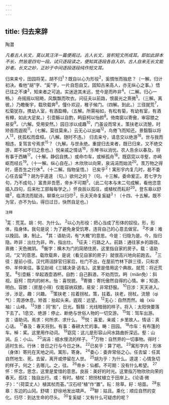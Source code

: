 ```yaml
---
---
---
```

title: 归去来辞
---



陶潜

*凡看古人长文，莫以其汪洋一篇便阁过。古人长文，皆积短文所成耳。即如此辞本不长，然皆是四句一段。试只逐段读之，便知其逐段各自入妙。古人自来无长文能妙者。长文之妙，正妙于中间逐段逐段纯作短文耳。*

归来来兮，田园将芜，胡不归<sup>1</sup>？既自以心为形役<sup>2</sup>，奚惆怅而独悲？（一解。归计初决。看他“胡”字、“奚”字，一片自怨自艾。固知古来高人，亦无纵心之事。）悟已往之不谏<sup>3</sup>，知来者之可追。实迷途其未远，觉今是而昨非<sup>4</sup>。（二解。归心一畅。）
舟摇摇以轻飏，风飘飘而吹衣。问征夫以前路，恨晨光之熹微<sup>5</sup>。（三解。离彼。）乃瞻衡宇，载欣载奔<sup>6</sup>。僮仆欢迎，稚子候门。（四解。到此。）三径就荒<sup>7</sup>，松菊犹存。携幼人室，有酒盈樽。（五解。所需裕如，有松有菊，有幼有室，有酒有樽，如此大足矣。）引壶觞以自酌，眄庭柯以怡颜<sup>8</sup>。倚南窗以寄傲，审容膝之易安<sup>9</sup>。（六解。受用安然。）园日涉以成趣<sup>10</sup>，门虽设而常关。策扶老以流憩，时矫首而遐观<sup>11</sup>。（七解。莫往莫来。）云无心以出岫<sup>12</sup>，鸟倦飞而知还。景翳翳以将人<sup>13</sup>，抚孤松而盘桓。（八解。随时不违。）
归去来兮，请息交以绝游<sup>16</sup>。世与我而相违，复驾言兮焉求<sup>15</sup>？（九解。与世永绝。重提归去来者，既已归来，又不绝交游，即不如不归之愈也。）悦亲戚之情话<sup>16</sup>，乐琴书以消忧。农人告余以春及，将有事于西畴<sup>17</sup>。（十解。静侣自携。）或命巾车，或棹孤舟<sup>18</sup>。既窈窕以寻壑，亦崎岖而经丘<sup>19</sup>。（十一解。纵心自在。）木欣欣以向荣，泉涓涓而始流<sup>20</sup>。羡万物之得时，感吾生之行休<sup>4</sup>。（十二解。指物呈悟。）
已矣乎<sup>2</sup>！寓形宇内复几时，曷不委心任去留<sup>18</sup>？胡为乎逵遑
（句。）欲何之的？（句。十三解。委命爰正。若七字为句，乃不成句。）富贵非吾愿，帝乡不可期<sup>5</sup>。（此二句本与末二句成解，看他恣意插入四句，后来杜工部每每学之。）怀良辰以孤往，或植杖而耘耔<sup>20</sup>。登东皋以舒啸<sup>2</sup>，临清流而赋诗。聊乘化以归尽<sup>2</sup>，乐夫天命复奚疑<sup>3</sup>！（十四、十五解。既不为官，亦不为仙，得日过日，快然自足也。）

<sup>注释</sup>

<sup>1</sup>芜：荒芜。胡：何、为什么。
<sup>2</sup>以心为形役：把心当成了形体的奴役。形，形体，指身体。我句是说：为了避免身受饥寒，违背自己的心意去做官。
<sup>3</sup>不谏：难以挽回。谏，制止。
<sup>4</sup>其：语助词，有“大概”的意思。今是：归隐为是。今，指归隐。昨非：出仕为非。昨，指出仕。
<sup>5</sup>征夫：行路之人。前路：通往家乡的路径。熹微：天色微阴。
<sup>6</sup>衡字：横木为门的简陋住房。这里指自家的房子。载：语助词，“又”的意思。载欣载奔，是说（看见自家的房子）就很高兴地向前跑去。
<sup>7</sup>三径：屋前小径。汉代蒋诩辞官归家后，杜门不出，在屋前竹林下辟三径，只和求仲、羊仲来往。事见赵岐《三辅决录·逃名》。这里是借用这个典故。就荒：将近荒芜。
<sup>8</sup>引壶觞：举起酒壶酒杯。自酌：自己斟酒，不劝而饮。眄（miǎn免）：斜视。庭柯：院内的树木。怡：喜悦貌。
<sup>9</sup>寄徽：寄托傲然自得的心情。审；知道、明白。容膝：（房屋小得）仅能容纳双膝。易安：非常舒服。
<sup>10</sup>日涉：天天进入。涉，涉足。趣：兴趣。
<sup>11</sup>策扶老：拄着拐杖。策，拄着。扶老，拐杖。流憩（qì气）：周游休息。矫首：抬起头来。遐观：远望。
<sup>12</sup>无心：自然而然。岫（xiù袖）：山峰。
<sup>13</sup>3景：同“影”，日光。翳翳：光线暗弱的样子。将入：太阳快要落下去了。1息交、绝游：停止、断绝与世俗人物的一切交游。
<sup>15</sup>驾：驾车出游。言：语助词。焉求：何所求、求什么。
<sup>16</sup>悦：喜爱。亲戚：乡里故人。情话：真心话。
<sup>17</sup>春及：春天将到。有事：春耕大忙的事。畴：田园。
<sup>18</sup>巾车：有布篷的车。棹：桨。这里用作动词。
<sup>19</sup>窈窕：这儿是形容山间水路曲折深远。壑：山涧。丘：小山。
<sup>20</sup>涓涓：细水慢流的样子。
<sup>21</sup>万物：自然界的一切事物。得时：适时生长。行休：昔日之行与今日之休。
<sup>22</sup>已矣乎：算了吧。
<sup>23</sup>寓形字内：形体（身体）寄托在天地之间。寓形，寄身。
<sup>24</sup>委心：委弃常俗之心。任去留：任其自然地生、死。去留，离开或停留在人世。
<sup>25</sup>胡为乎：为什么。遑遑：心情急切的样子。何之：去哪儿。之，往。
<sup>26</sup>帝乡：仙都。不可期：没有什么希望。
<sup>27</sup>怀：怀念，思念，这里是爱惜的意思。良辰：美好的时光。这里指万物欣欣向荣的春天。孤往：独自出行。或：有时。植杖：把拐杖植立于田岸上。《论语·微子》：“（荷菜丈人）植其杖而荟。”汉石经“植”作“置”。耘：除草。耔：培苗。
<sup>28</sup>东皋：东边的山冈。舒啸：舒徐地发出啸声。
<sup>29</sup>聊：姑且。乘化：顺应自然的变化。归尽：到达生命的尽头。
<sup>30</sup>复奚疑：又有什么可疑虑的呢？